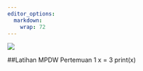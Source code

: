 ```yaml
---
editor_options:
  markdown:
    wrap: 72
---
```


![](images/Foto Diani Raras Puspita.JPG)

##Latihan MPDW Pertemuan 1 x = 3 print(x)
